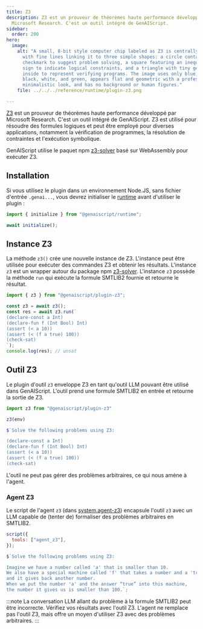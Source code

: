 ```yaml
---
title: Z3
description: Z3 est un prouveur de théorèmes haute performance développé par
  Microsoft Research. C'est un outil intégré de GenAIScript.
sidebar:
  order: 200
hero:
  image:
    alt: "A small, 8-bit style computer chip labeled as Z3 is centrally positioned,
      with fine lines linking it to three simple shapes: a circle containing a
      checkmark to suggest problem solving, a square featuring an inequality
      sign to indicate logical constraints, and a triangle with tiny gears
      inside to represent verifying programs. The image uses only blue, gray,
      black, white, and green, appears flat and geometric with a professional,
      minimalistic look, and has no background or human figures."
    file: ../../../reference/runtime/plugin-z3.png

---
```



[Z3](https://microsoft.github.io/z3guide/) est un prouveur de théorèmes haute performance développé par Microsoft Research. C'est un outil intégré de GenAIScript. Z3 est utilisé pour résoudre des formules logiques et peut être employé pour diverses applications, notamment la vérification de programmes, la résolution de contraintes et l'exécution symbolique.

GenAIScript utilise le paquet npm [z3-solver](https://www.npmjs.com/package/z3-solver) basé sur WebAssembly pour exécuter Z3.

## Installation

<PackageManagers pkg="@genaiscript/plugin-z3" dev />

Si vous utilisez le plugin dans un environnement Node.JS, sans fichier d'entrée `.genai...`, vous devrez initialiser le [runtime](../../../reference/reference/runtime/) avant d'utiliser le plugin :

```ts
import { initialize } from "@genaiscript/runtime";

await initialize();
```

## Instance Z3

La méthode `z3()` crée une nouvelle instance de Z3. L'instance peut être utilisée pour exécuter des commandes Z3 et obtenir les résultats.
L'instance `z3` est un wrapper autour du package npm [z3-solver](https://www.npmjs.com/package/z3-solver).
L'instance `z3` possède la méthode `run` qui exécute la formule SMTLIB2 fournie et retourne le résultat.

```js
import { z3 } from "@genaiscript/plugin-z3";

const z3 = await z3();
const res = await z3.run(`
(declare-const a Int)
(declare-fun f (Int Bool) Int)
(assert (< a 10))
(assert (< (f a true) 100))
(check-sat)
`);
console.log(res); // unsat
```

## Outil Z3

Le plugin d'outil `z3` enveloppe Z3 en tant qu'outil LLM pouvant être utilisé dans GenAIScript. L'outil prend une formule SMTLIB2 en entrée et retourne la sortie de Z3.

```js
import z3 from "@genaiscript/plugin-z3"

z3(env)

$`Solve the following problems using Z3:

(declare-const a Int)
(declare-fun f (Int Bool) Int)
(assert (< a 10))
(assert (< (f a true) 100))
(check-sat)
```

L'outil ne peut pas gérer des problèmes arbitraires, ce qui nous amène à l'agent.

### Agent Z3

Le script de l'agent `z3` (dans [system.agent-z3](../../../reference/reference/scripts/system#systemagent_z3/)) encapsule l'outil `z3` avec un LLM capable de (tenter de) formaliser des problèmes arbitraires en SMTLIB2.

```js
script({
  tools: ["agent_z3"],
});

$`Solve the following problems using Z3:

Imagine we have a number called 'a' that is smaller than 10. 
We also have a special machine called 'f' that takes a number and a 'true'/'false' answer, 
and it gives back another number. 
When we put the number 'a' and the answer “true” into this machine, 
the number it gives us is smaller than 100.`;
```

:::note
La conversation LLM allant du problème à la formule SMTLIB2 peut être incorrecte. Vérifiez vos résultats avec l'outil Z3. L'agent ne remplace pas l'outil Z3, mais offre un moyen d'utiliser Z3 avec des problèmes arbitraires.
:::
